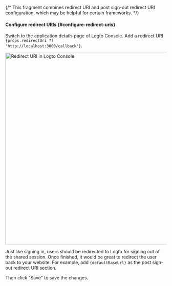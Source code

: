 {/* This fragment combines redirect URI and post sign-out redirect URI configuration, which may be helpful for certain frameworks. */}



#### Configure redirect URIs \{#configure-redirect-uris}

Switch to the application details page of Logto Console. Add a redirect URI <code>{props.redirectUri ?? 'http://localhost:3000/callback'}</code>.

<img alt="Redirect URI in Logto Console" src={redirectUriFigure} width="600px" />

Just like signing in, users should be redirected to Logto for signing out of the shared session. Once finished, it would be great to redirect the user back to your website. For example, add <code>{defaultBaseUrl}</code> as the post sign-out redirect URI section.

Then click "Save" to save the changes.
